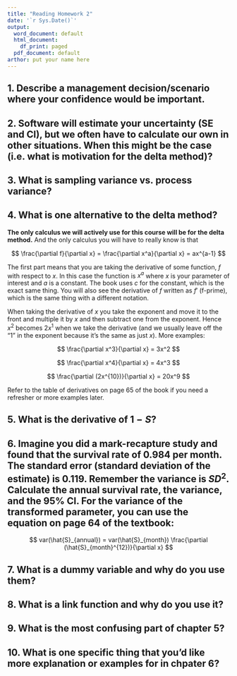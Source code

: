 ```yaml
---
title: "Reading Homework 2"
date: '`r Sys.Date()`'
output:
  word_document: default
  html_document:
    df_print: paged
  pdf_document: default
arthor: put your name here
---
```


## 1. Describe a management decision/scenario where your confidence would be important.

## 2. Software will estimate your uncertainty (SE and CI), but we often have to calculate our own in other situations. When this might be the case (i.e. what is motivation for the delta method)?

## 3. What is sampling variance vs. process variance?

## 4. What is one alternative to the delta method?

**The only calculus we will actively use for this course will be for the delta method.** And the only calculus you will have to really know is that

$$
\frac{\partial f}{\partial x} = \frac{\partial x^a}{\partial x} = ax^{a-1}
$$

The first part means that you are taking the derivative of some function, $f$ with respect to $x$. In this case the function is $x^a$ where $x$ is your parameter of interest and $a$ is a constant. The book uses $c$ for the constant, which is the exact same thing. You will also see the derivative of $f$ written as $f'$ (f-prime), which is the same thing with a different notation.

When taking the derivative of $x$ you take the exponent and move it to the front and multiple it by $x$ and then subtract one from the exponent. Hence $x^2$ becomes $2x^1$ when we take the derivative (and we usually leave off the "1" in the exponent because it's the same as just $x$). More examples:

$$
\frac{\partial x^3}{\partial x} = 3x^2
$$

$$
\frac{\partial x^4}{\partial x} = 4x^3
$$

$$
\frac{\partial (2x^{10})}{\partial x} = 20x^9
$$

Refer to the table of derivatives on page 65 of the book if you need a refresher or more examples later.

## 5. What is the derivative of $1-S$?

## 6. Imagine you did a mark-recapture study and found that the survival rate of 0.984 per month. The standard error (standard deviation of the estimate) is 0.119. Remember the variance is $SD^2$. Calculate the annual survival rate, the variance, and the 95% CI. For the variance of the transformed parameter, you can use the equation on page 64 of the textbook:

$$
var(\hat{S}_{annual}) = var(\hat{S}_{month}) \frac{\partial (\hat{S}_{month}^{12})}{\partial x}
$$

## 7. What is a dummy variable and why do you use them?

## 8. What is a link function and why do you use it?

## 9. What is the most confusing part of chapter 5?

## 10. What is one specific thing that you'd like more explanation or examples for in chpater 6?


